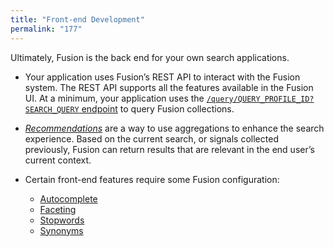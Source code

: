 ```yaml
---
title: "Front-end Development"
permalink: "177"
---
```


Ultimately, Fusion is the back end for your own search applications.

* Your application uses Fusion’s REST API to interact with the Fusion system. The REST API supports all the features available in the Fusion UI. At a minimum, your application uses the [`/query/QUERY_PROFILE_ID?SEARCH_QUERY` endpoint](/fusion/5.9/361/query-profiles-api) to query Fusion collections.

* [*Recommendations*](/fusion/5.9/475/methods-for-recommendations-and-boosting) are a way to use aggregations to enhance the search experience. Based on the current search, or signals collected previously, Fusion can return results that are relevant in the end user’s current context.
* Certain front-end features require some Fusion configuration:

  + [Autocomplete](/fusion/5.9/178/autocomplete)
  + [Faceting](/fusion/5.9/175/faceting)
  + [Stopwords](/fusion/5.9/181/stopwords-files)
  + [Synonyms](/fusion/5.9/3240/synonyms)
